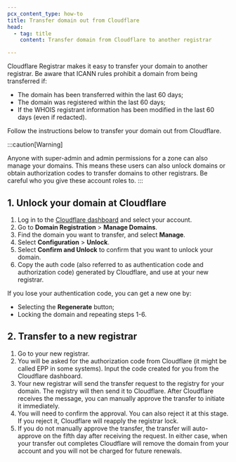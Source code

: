 ```yaml
---
pcx_content_type: how-to
title: Transfer domain out from Cloudflare
head:
  - tag: title
    content: Transfer domain from Cloudflare to another registrar

---
```


Cloudflare Registrar makes it easy to transfer your domain to another registrar. Be aware that ICANN rules prohibit a domain from being transferred if:

* The domain has been transferred within the last 60 days;
* The domain was registered within the last 60 days;
* If the WHOIS registrant information has been modified in the last 60 days (even if redacted).

Follow the instructions below to transfer your domain out from Cloudflare.

:::caution[Warning]

Anyone with super-admin and admin permissions for a zone can also manage your domains. This means these users can also unlock domains or obtain authorization codes to transfer domains to other registrars. Be careful who you give these account roles to.
:::

## 1. Unlock your domain at Cloudflare

1. Log in to the [Cloudflare dashboard](https://dash.cloudflare.com/login) and select your account.
2. Go to **Domain Registration** > **Manage Domains**.
3. Find the domain you want to transfer, and select **Manage**.
4. Select **Configuration** > **Unlock**.
5. Select **Confirm and Unlock** to confirm that you want to unlock your domain.
6. Copy the auth code (also referred to as authentication code and authorization code) generated by Cloudflare, and use at your new registrar.

If you lose your authentication code, you can get a new one by:

* Selecting the **Regenerate** button;
* Locking the domain and repeating steps 1-6.

## 2. Transfer to a new registrar

1. Go to your new registrar.
2. You will be asked for the authorization code from Cloudflare (it might be called EPP in some systems). Input the code created for you from the Cloudflare dashboard.
3. Your new registrar will send the transfer request to the registry for your domain. The registry will then send it to Cloudflare. After Cloudflare receives the message, you can manually approve the transfer to initiate it immediately.
4. You will need to confirm the approval. You can also reject it at this stage. If you reject it, Cloudflare will reapply the registrar lock.
5. If you do not manually approve the transfer, the transfer will auto-approve on the fifth day after receiving the request. In either case, when your transfer out completes Cloudflare will remove the domain from your account and you will not be charged for future renewals.
